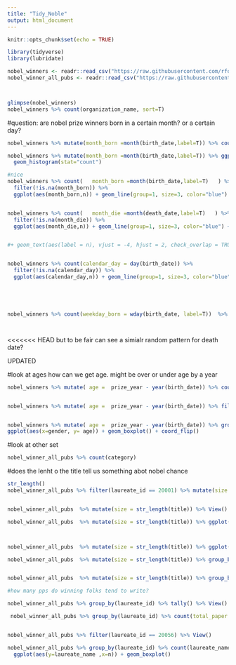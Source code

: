 ```yaml
---
title: "Tidy_Noble"
output: html_document
---
```


```r
knitr::opts_chunk$set(echo = TRUE)
```


```r
library(tidyverse)
library(lubridate)

nobel_winners <- readr::read_csv("https://raw.githubusercontent.com/rfordatascience/tidytuesday/master/data/2019/2019-05-14/nobel_winners.csv")
nobel_winner_all_pubs <- readr::read_csv("https://raw.githubusercontent.com/rfordatascience/tidytuesday/master/data/2019/2019-05-14/nobel_winner_all_pubs.csv")



glimpse(nobel_winners)
nobel_winners %>% count(organization_name, sort=T)

```


#question: are nobel prize winners born in a certain month? or a certain day?


```r
nobel_winners %>% mutate(month_born =month(birth_date,label=T)) %>% count(month_born, sort = T)

nobel_winners %>% mutate(month_born =month(birth_date,label=T)) %>% ggplot(aes(month_born)) +
  geom_histogram(stat="count") 

#nice
nobel_winners %>% count(   month_born =month(birth_date,label=T)   ) %>%
  filter(!is.na(month_born)) %>% 
  ggplot(aes(month_born,n)) + geom_line(group=1, size=3, color="blue") + labs(x = "birth month",y = "", title= "Month that Nobel Prize Winners were born (1901-2016)", subtitle ="from TidyTuesday" ) 


nobel_winners %>% count(   month_die =month(death_date,label=T)   ) %>%
  filter(!is.na(month_die)) %>% 
  ggplot(aes(month_die,n)) + geom_line(group=1, size=3, color="blue") + labs(x = "month",y = "", title= "Month that Nobel Prize Winners died (1901-2016)", subtitle ="from TidyTuesday" ) 


#+ geom_text(aes(label = n), vjust = -4, hjust = 2, check_overlap = TRUE) 


nobel_winners %>% count(calendar_day = day(birth_date)) %>%
  filter(!is.na(calendar_day)) %>% 
  ggplot(aes(calendar_day,n)) + geom_line(group=1, size=3, color="blue") + labs(x = "birth month",y = "", title= "calendar  day that Nobel Prize Winners were born (1901-2016)", subtitle ="from TidyTuesday" ) 





nobel_winners %>% count(weekday_born = wday(birth_date, label=T))  %>% filter(!is.na(weekday_born)) %>%  ggplot(aes(x= weekday_born, y = n)) + geom_line(group=1, size=3, color="blue") + labs(x = "day",y = "", title= "day of the week that Nobel Prize Winners were born (1901-2016)", subtitle ="from TidyTuesday" ) 




```

<<<<<<< HEAD
but to be fair can see a simialr random pattern for death date?

UPDATED

#look at ages
how can we get age. might be over or under age by a year

```r
nobel_winners %>% mutate( age =  prize_year - year(birth_date)) %>% count(age, sort=T) %>% filter(!is.na(age)) %>%  ggplot(aes(age,n)) + geom_line(size=2, color="blue")


nobel_winners %>% mutate( age =  prize_year - year(birth_date)) %>% filter(age == 17)


nobel_winners %>% mutate( age =  prize_year - year(birth_date)) %>% group_by(gender) %>% filter(!is.na(gender)) %>% 
ggplot(aes(x=gender, y= age)) + geom_boxplot() + coord_flip()
```



#look at other set

```r
nobel_winner_all_pubs %>% count(category)
```

#does the lenht o the title tell us something abot nobel chance

```r
str_length()
nobel_winner_all_pubs %>% filter(laureate_id == 20001) %>% mutate(size = str_length(title))


nobel_winner_all_pubs  %>% mutate(size = str_length(title)) %>% View()

nobel_winner_all_pubs  %>% mutate(size = str_length(title)) %>% ggplot(aes( x = is_prize_winning_paper, y= size)) + geom_boxplot() + coord_flip() + labs(x = "did paper win prize", y = "", title = "length of a paper and if it won Nobel compared to other paper by winning authors")



nobel_winner_all_pubs  %>% mutate(size = str_length(title)) %>% ggplot(aes( x = is_prize_winning_paper, y= size, fill= is_prize_winning_paper )) + geom_boxplot() + coord_flip() + labs(x = "did paper win prize", y = "", title = "length of a winning paper  compared to other papers by winning authors") + facet_wrap(~category) + theme(legend.position = "none")

nobel_winner_all_pubs  %>% mutate(size = str_length(title)) %>% group_by(category) %>% summarise(mean(size, na.rm=TRUE))


nobel_winner_all_pubs  %>% mutate(size = str_length(title)) %>% group_by(category) %>% mutate(mean_length = mean(size, na.rm=TRUE)) %>% ggplot(aes(x=category, y= mean_length)) + geom_histogram(stat = "identity")

#how many pps do winning folks tend to write?

nobel_winner_all_pubs %>% group_by(laureate_id) %>% tally() %>% View()

 nobel_winner_all_pubs %>% group_by(laureate_id) %>% count(total_paper = count(title))


nobel_winner_all_pubs %>% filter(laureate_id == 20056) %>% View()

nobel_winner_all_pubs %>% group_by(laureate_id) %>% count(laureate_name)  %>% 
  ggplot(aes(y=laureate_name ,x=n)) + geom_boxplot()

```

